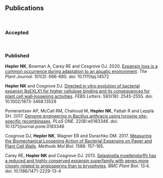 <br>

## Publications ##

<br>

### Accepted ###

<br>


### Published ###
**Hepler NK**, Bowman A, Carey RE and Cosgrove DJ. 2020. [Expansin loss is a common occurrence during adaptation to an aquatic environment](https://onlinelibrary.wiley.com/doi/abs/10.1111/tpj.14572). *The Plant Journal*. 101(3): 666-680. doi: 10.1111/tpj.14572

**Hepler NK** and Cosgrove DJ. [Directed in vitro evolution of bacterial expansin BsEXLX1 for higher cellulose binding and its consequences for plant cell wall‐loosening activities](https://febs.onlinelibrary.wiley.com/doi/full/10.1002/1873-3468.13528). *FEBS Letters*. 593(18): 2545-2555. doi: 10.1002/1873-3468.13528

Pomerantsev AP, McCall RM, Chahoud M, **Hepler NK**, Fattah R and Leppla SH. 2017. [Genome engineering in Bacillus anthracis using tyrosine site-specific recombinases](http://dx.plos.org/10.1371/journal.pone.0183346). *PLoS ONE*. 22(8):e0183346. doi: 10.1371/journal.pone.0183346

Cosgrove DJ, **Hepler NK**, Wagner ER and Durachko DM. 2017. [Measuring the Biomechanical Loosening Action of Bacterial Expansins on Paper and Plant Cell Walls](https://link.springer.com/protocol/10.1007%2F978-1-4939-6899-2_12). *Methods Mol Biol*. 1588: 157-165. 

Carey RE, **Hepler NK** and Cosgrove DJ. 2013. [Selaginella moellendorffii has a reduced and highly conserved expansin superfamily with genes more closely related to angiosperms than to bryophytes](https://bmcplantbiol.biomedcentral.com/articles/10.1186/1471-2229-13-4). *BMC Plant Biol*. 13:4.  doi: 10.1186/1471-2229-13-4